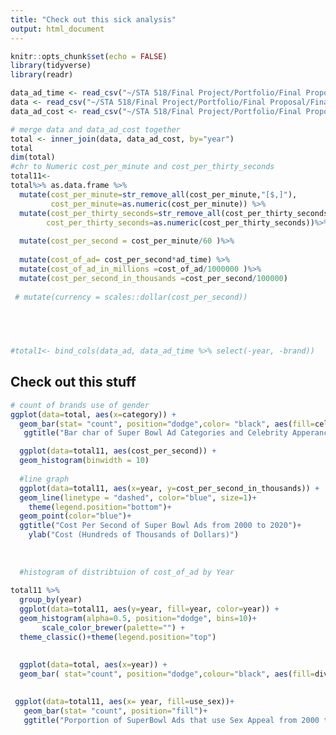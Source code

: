 ```yaml
---
title: "Check out this sick analysis"
output: html_document
---
```


```r
knitr::opts_chunk$set(echo = FALSE)
library(tidyverse)
library(readr)
```

```r
data_ad_time <- read_csv("~/STA 518/Final Project/Portfolio/Final Proposal/Final Project/Ad  Time _ Category - Sheet1.csv")
data <- read_csv("~/STA 518/Final Project/Portfolio/Final Proposal/Final Project/combined  - Sheet1.csv")
data_ad_cost <- read_csv("~/STA 518/Final Project/Portfolio/Final Proposal/Final Project/Cost per Super bowl ad 2000-2020 - Sheet1 (1).csv")
```
```r
# merge data and data_ad_cost together 
total <- inner_join(data, data_ad_cost, by="year")
total
dim(total)
#chr to Numeric cost_per_minute and cost_per_thirty_seconds
total11<-
total%>% as.data.frame %>%
  mutate(cost_per_minute=str_remove_all(cost_per_minute,"[$,]"),
         cost_per_minute=as.numeric(cost_per_minute)) %>%
  mutate(cost_per_thirty_seconds=str_remove_all(cost_per_thirty_seconds,"[$,]"),
        cost_per_thirty_seconds=as.numeric(cost_per_thirty_seconds))%>%
  
  mutate(cost_per_second = cost_per_minute/60 )%>%
  
  mutate(cost_of_ad= cost_per_second*ad_time) %>%
  mutate(cost_of_ad_in_millions =cost_of_ad/1000000 )%>%
  mutate(cost_per_second_in_thousands =cost_per_second/100000)
  
 # mutate(currency = scales::dollar(cost_per_second))


 
  
```
```r
#total1<- bind_cols(data_ad, data_ad_time %>% select(-year, -brand))
```
## Check out this stuff

```r
# count of brands use of gender
ggplot(data=total, aes(x=category)) +
  geom_bar(stat= "count", position="dodge",color= "black", aes(fill=celebrity))+ 
   ggtitle("Bar char of Super Bowl Ad Categories and Celebrity Apperances From 2000-2020")
```
```r
  ggplot(data=total11, aes(cost_per_second)) +
  geom_histogram(binwidth = 10)
  
  #line graph
  ggplot(data=total11, aes(x=year, y=cost_per_second_in_thousands)) +
  geom_line(linetype = "dashed", color="blue", size=1)+
    theme(legend.position="bottom")+
  geom_point(color="blue")+
  ggtitle("Cost Per Second of Super Bowl Ads from 2000 to 2020")+
    ylab("Cost (Hundreds of Thousands of Dollars)")
  
  
  
  #histogram of distribtuion of cost_of_ad by Year
  
total11 %>%
  group_by(year)
  ggplot(data=total11, aes(y=year, fill=year, color=year)) +
  geom_histogram(alpha=0.5, position="dodge", bins=10)+
       scale_color_brewer(palette="") + 
  theme_classic()+theme(legend.position="top")
 
  
  ggplot(data=total, aes(x=year)) +
  geom_bar( stat="count", position="dodge",colour="black", aes(fill=diversity)) 
  
```
```r
 ggplot(data=total11, aes(x= year, fill=use_sex))+
   geom_bar(stat= "count", position="fill")+
   ggtitle("Porportion of SuperBowl Ads that use Sex Appeal from 2000 to 2020")
```